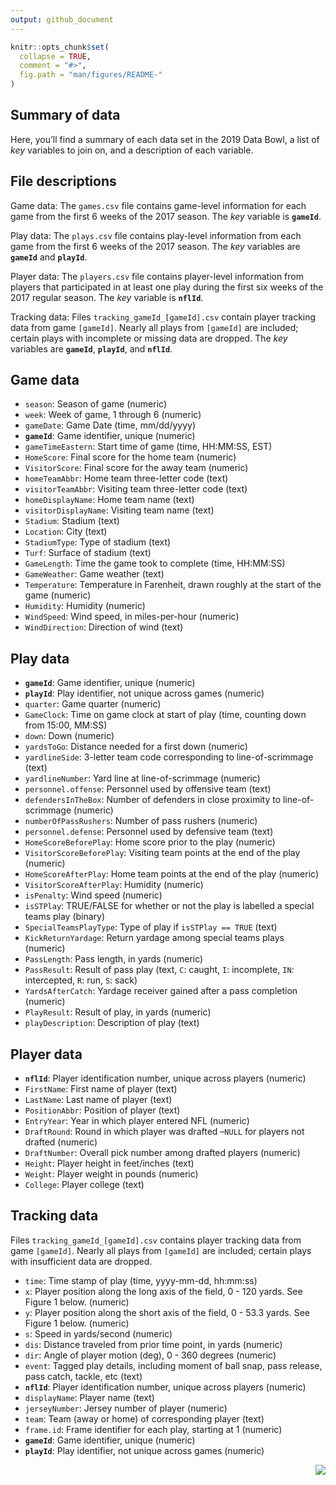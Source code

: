 ```yaml
---
output: github_document
---
```


<!-- README.md is generated from README.Rmd. Please edit that file -->

```r
knitr::opts_chunk$set(
  collapse = TRUE,
  comment = "#>",
  fig.path = "man/figures/README-"
)
```

## Summary of data

Here, you'll find a summary of each data set in the 2019 Data Bowl, a list of *key* variables to join on, and a description of each variable. 


## File descriptions

Game data: The `games.csv` file contains game-level information for each game from the first 6 weeks of the 2017 season. The *key* variable is **`gameId`**.

Play data: The `plays.csv` file contains play-level information from each game from the first 6 weeks of the 2017 season. The *key* variables are **`gameId`** and **`playId`**. 

Player data: The `players.csv` file contains player-level information from players that participated in at least one play during the first six weeks of the 2017 regular season. The *key* variable is **`nflId`**.

Tracking data: Files `tracking_gameId_[gameId].csv` contain player tracking data from game `[gameId]`. Nearly all plays from `[gameId]` are included; certain plays with incomplete or missing data are dropped. The *key* variables are **`gameId`**, **`playId`**, and **`nflId`**. 

## Game data

- `season`: Season of game (numeric)
- `week`: Week of game, 1 through 6 (numeric)
- `gameDate`: Game Date (time, mm/dd/yyyy)
- **`gameId`**: Game identifier, unique (numeric)
- `gameTimeEastern`: Start time of game (time, HH:MM:SS, EST)     
- `HomeScore`: Final score for the home team (numeric)
- `VisitorScore`: Final score for the away team (numeric)
- `homeTeamAbbr`: Home team three-letter code (text)
- `visitorTeamAbbr`: Visiting team three-letter code (text)
- `homeDisplayName`: Home team name (text)
- `visitorDisplayName`: Visiting team name (text)
- `Stadium`: Stadium (text)
- `Location`: City (text)
- `StadiumType`: Type of stadium (text)
- `Turf`: Surface of stadium (text)              
- `GameLength`: Time the game took to complete (time, HH:MM:SS)
- `GameWeather`: Game weather (text)
- `Temperature`: Temperature in Farenheit, drawn roughly at the start of the game (numeric)
- `Humidity`: Humidity (numeric)
- `WindSpeed`: Wind speed, in miles-per-hour (numeric)
- `WindDirection`: Direction of wind (text)



## Play data


- **`gameId`**: Game identifier, unique (numeric)
- **`playId`**: Play identifier, not unique across games (numeric)
- `quarter`: Game quarter (numeric)
- `GameClock`: Time on game clock at start of play (time, counting down from 15:00, MM:SS)
- `down`: Down (numeric)
- `yardsToGo`: Distance needed for a first down (numeric)
- `yardlineSide`: 3-letter team code corresponding to line-of-scrimmage (text)
- `yardlineNumber`: Yard line at line-of-scrimmage (numeric)
- `personnel.offense`: Personnel used by offensive team (text)
- `defendersInTheBox`: Number of defenders in close proximity to line-of-scrimmage (numeric)
- `numberOfPassRushers`: Number of pass rushers (numeric)
- `personnel.defense`: Personnel used by defensive team (text)
- `HomeScoreBeforePlay`: Home score prior to the play (numeric)
- `VisitorScoreBeforePlay`: Visiting team points at the end of the play (numeric)
- `HomeScoreAfterPlay`: Home team points at the end of the play (numeric)
- `VisitorScoreAfterPlay`: Humidity (numeric) 
- `isPenalty`: Wind speed (numeric)
- `isSTPlay`: TRUE/FALSE for whether or not the play is labelled a special teams play (binary) 
- `SpecialTeamsPlayType`: Type of play if `isSTPlay == TRUE` (text) 
- `KickReturnYardage`: Return yardage among special teams plays (numeric)
- `PassLength`: Pass length, in yards (numeric)
- `PassResult`: Result of pass play (text, `C`: caught, `I`: incomplete, `IN`: intercepted, `R`: run, `S`: sack)
- `YardsAfterCatch`: Yardage receiver gained after a pass completion (numeric)
- `PlayResult`: Result of play, in yards (numeric)
- `playDescription`: Description of play (text)


## Player data

- **`nflId`**: Player identification number, unique across players (numeric)
- `FirstName`: First name of player (text)
- `LastName`: Last name of player (text)
- `PositionAbbr`: Position of player (text)
- `EntryYear`: Year in which player entered NFL (numeric)
- `DraftRound`: Round in which player was drafted --`NULL` for players not drafted (numeric)
- `DraftNumber`: Overall pick number among drafted players (numeric)
- `Height`: Player height in feet/inches (text)
- `Weight`: Player weight in pounds (numeric)
- `College`: Player college (text)

## Tracking data

Files `tracking_gameId_[gameId].csv` contains player tracking data from game `[gameId]`. Nearly all plays from `[gameId]` are included; certain plays with insufficient data are dropped.

- `time`: Time stamp of play (time, yyyy-mm-dd, hh:mm:ss)
- `x`: Player position along the long axis of the field, 0 - 120 yards. See Figure 1 below. (numeric)
- `y`: Player position along the short axis of the field, 0 - 53.3 yards. See Figure 1 below. (numeric)
- `s`: Speed in yards/second (numeric)
- `dis`: Distance traveled from prior time point, in yards (numeric)
- `dir`: Angle of player motion (deg), 0 - 360 degrees (numeric)
- `event`: Tagged play details, including moment of ball snap, pass release, pass catch, tackle, etc (text)
- **`nflId`**: Player identification number, unique across players (numeric)
- `displayName`: Player name (text)
- `jerseyNumber`: Jersey number of player (numeric)
- `team`: Team (away or home) of corresponding player (text)
- `frame.id`: Frame identifier for each play, starting at 1 (numeric)
- **`gameId`**: Game identifier, unique (numeric)
- **`playId`**: Play identifier, not unique across games (numeric)


<img src="Extras/Fig1.PNG" align="right" />

